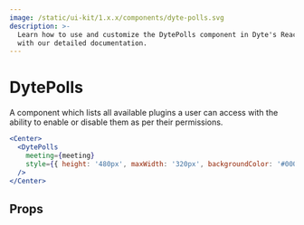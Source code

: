```yaml
---
image: /static/ui-kit/1.x.x/components/dyte-polls.svg
description: >-
  Learn how to use and customize the DytePolls component in Dyte's React UI Kit
  with our detailed documentation.
---
```


# DytePolls

A component which lists all available plugins a user can access with
the ability to enable or disable them as per their permissions.

```jsx live
<Center>
  <DytePolls
    meeting={meeting}
    style={{ height: '480px', maxWidth: '320px', backgroundColor: '#000' }}
  />
</Center>
```

## Props

<PropsTable of="dyte-polls" />

<head>
  <title>React UI Kit DytePolls</title>
</head>
